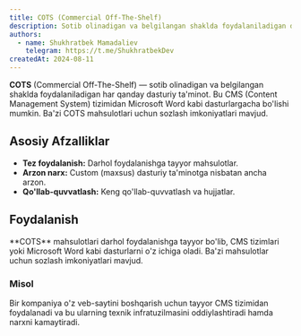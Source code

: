 ```yaml
---
title: COTS (Commercial Off-The-Shelf)
description: Sotib olinadigan va belgilangan shaklda foydalaniladigan dasturiy ta'minot.
authors:
  - name: Shukhratbek Mamadaliev
    telegram: https://t.me/ShukhratbekDev
createdAt: 2024-08-11
---
```


**COTS** (Commercial Off-The-Shelf) — sotib olinadigan va belgilangan shaklda foydalaniladigan har qanday dasturiy ta'minot. Bu CMS (Content Management System) tizimidan Microsoft Word kabi dasturlargacha bo'lishi mumkin. Ba'zi COTS mahsulotlari uchun sozlash imkoniyatlari mavjud.

## Asosiy Afzalliklar

- **Tez foydalanish:** Darhol foydalanishga tayyor mahsulotlar.
- **Arzon narx:** Custom (maxsus) dasturiy ta'minotga nisbatan ancha arzon.
- **Qo'llab-quvvatlash:** Keng qo'llab-quvvatlash va hujjatlar.

## Foydalanish

<Callout>
  **COTS** mahsulotlari darhol foydalanishga tayyor bo'lib, CMS tizimlari yoki Microsoft Word kabi dasturlarni o'z
  ichiga oladi. Ba'zi mahsulotlar uchun sozlash imkoniyatlari mavjud.
</Callout>

### Misol

Bir kompaniya o'z veb-saytini boshqarish uchun tayyor CMS tizimidan foydalanadi va bu ularning texnik infratuzilmasini oddiylashtiradi hamda narxni kamaytiradi.

